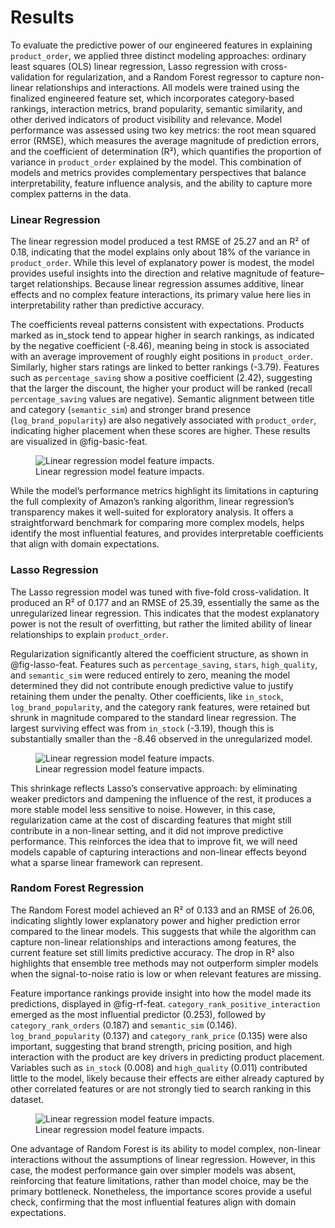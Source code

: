 # Results

To evaluate the predictive power of our engineered features in explaining `product_order`, we applied three distinct modeling approaches: ordinary least squares (OLS) linear regression, Lasso regression with cross-validation for regularization, and a Random Forest regressor to capture non-linear relationships and interactions. All models were trained using the finalized engineered feature set, which incorporates category-based rankings, interaction metrics, brand popularity, semantic similarity, and other derived indicators of product visibility and relevance. Model performance was assessed using two key metrics: the root mean squared error (RMSE), which measures the average magnitude of prediction errors, and the coefficient of determination (R²), which quantifies the proportion of variance in `product_order` explained by the model. This combination of models and metrics provides complementary perspectives that balance interpretability, feature influence analysis, and the ability to capture more complex patterns in the data.

### Linear Regression

The linear regression model produced a test RMSE of 25.27 and an R² of 0.18, indicating that the model explains only about 18% of the variance in `product_order`. While this level of explanatory power is modest, the model provides useful insights into the direction and relative magnitude of feature–target relationships. Because linear regression assumes additive, linear effects and no complex feature interactions, its primary value here lies in interpretability rather than predictive accuracy.

The coefficients reveal patterns consistent with expectations. Products marked as in_stock tend to appear higher in search rankings, as indicated by the negative coefficient (-8.46), meaning being in stock is associated with an average improvement of roughly eight positions in `product_order`. Similarly, higher stars ratings are linked to better rankings (-3.79). Features such as `percentage_saving` show a positive coefficient (2.42), suggesting that the larger the discount, the higher your product will be ranked (recall `percentage_saving` values are negative). Semantic alignment between title and category (`semantic_sim`) and stronger brand presence (`log_brand_popularity`) are also negatively associated with `product_order`, indicating higher placement when these scores are higher. These results are visualized in @fig-basic-feat.

![Linear regression model feature impacts.](images/regression_features.png){#fig-basic-feat}

While the model’s performance metrics highlight its limitations in capturing the full complexity of Amazon’s ranking algorithm, linear regression’s transparency makes it well-suited for exploratory analysis. It offers a straightforward benchmark for comparing more complex models, helps identify the most influential features, and provides interpretable coefficients that align with domain expectations.

### Lasso Regression

The Lasso regression model was tuned with five-fold cross-validation. It produced an R² of 0.177 and an RMSE of 25.39, essentially the same as the unregularized linear regression. This indicates that the modest explanatory power is not the result of overfitting, but rather the limited ability of linear relationships to explain `product_order`.

Regularization significantly altered the coefficient structure, as shown in @fig-lasso-feat. Features such as `percentage_saving`, `stars`, `high_quality`, and `semantic_sim` were reduced entirely to zero, meaning the model determined they did not contribute enough predictive value to justify retaining them under the penalty. Other coefficients, like `in_stock`, `log_brand_popularity`, and the category rank features, were retained but shrunk in magnitude compared to the standard linear regression. The largest surviving effect was from `in_stock` (-3.19), though this is substantially smaller than the -8.46 observed in the unregularized model.

![Linear regression model feature impacts.](images/lasso_features.png){#fig-lasso-feat}

This shrinkage reflects Lasso’s conservative approach: by eliminating weaker predictors and dampening the influence of the rest, it produces a more stable model less sensitive to noise. However, in this case, regularization came at the cost of discarding features that might still contribute in a non-linear setting, and it did not improve predictive performance. This reinforces the idea that to improve fit, we will need models capable of capturing interactions and non-linear effects beyond what a sparse linear framework can represent.

### Random Forest Regression

The Random Forest model achieved an R² of 0.133 and an RMSE of 26.06, indicating slightly lower explanatory power and higher prediction error compared to the linear models. This suggests that while the algorithm can capture non-linear relationships and interactions among features, the current feature set still limits predictive accuracy. The drop in R² also highlights that ensemble tree methods may not outperform simpler models when the signal-to-noise ratio is low or when relevant features are missing.

Feature importance rankings provide insight into how the model made its predictions, displayed in @fig-rf-feat. `category_rank_positive_interaction` emerged as the most influential predictor (0.253), followed by `category_rank_orders` (0.187) and `semantic_sim` (0.146). `log_brand_popularity` (0.137) and `category_rank_price` (0.135) were also important, suggesting that brand strength, pricing position, and high interaction with the product are key drivers in predicting product placement. Variables such as `in_stock` (0.008) and `high_quality` (0.011) contributed little to the model, likely because their effects are either already captured by other correlated features or are not strongly tied to search ranking in this dataset.

![Linear regression model feature impacts.](images/rf_feat_importance.png){#fig-rf-feat}

One advantage of Random Forest is its ability to model complex, non-linear interactions without the assumptions of linear regression. However, in this case, the modest performance gain over simpler models was absent, reinforcing that feature limitations, rather than model choice, may be the primary bottleneck. Nonetheless, the importance scores provide a useful check, confirming that the most influential features align with domain expectations.
